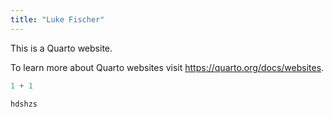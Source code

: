```yaml
---
title: "Luke Fischer"
---
```


This is a Quarto website.

To learn more about Quarto websites visit <https://quarto.org/docs/websites>.

```r
1 + 1

hdshzs
```
